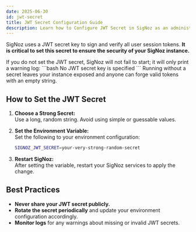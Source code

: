 ```yaml
---
date: 2025-06-30
id: jwt-secret
title: JWT Secret Configuration Guide
description: Learn how to Configure JWT Secret in SigNoz as an administrator
---
```



SigNoz uses a JWT secret key to sign and verify all user session tokens. **It is critical to set this secret to ensure the security of your SigNoz instance.**

<Admonition type="warning" title="Warning: JWT Secret Not Set">
If you do not set the JWT secret, SigNoz will not fail to start; it will only print a warning log:
```bash
No JWT secret key is specified
```
Running without a secret leaves your instance exposed and anyone can forge valid tokens with an empty string.

</Admonition>

## How to Set the JWT Secret

1. **Choose a Strong Secret:**  
   Use a long, random string. Avoid using simple or guessable values.

2. **Set the Environment Variable:**  
   Set the following to your environment configuration:

   ```bash
   SIGNOZ_JWT_SECRET=your-very-strong-random-secret
   ```

3. **Restart SigNoz:**  
   After setting the variable, restart your SigNoz services to apply the change.

## Best Practices

- **Never share your JWT secret publicly.**
- **Rotate the secret periodically** and update your environment configuration accordingly.
- **Monitor logs** for any warnings about missing or invalid JWT secrets.
